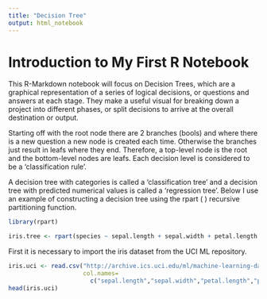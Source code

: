 ---
title: "Decision Tree"
output: html_notebook
---
# Introduction to My First R Notebook
This R-Markdown notebook will focus on Decision Trees, which are a graphical representation of a series of logical decisions, or questions and answers at each stage. They make a useful visual for breaking down a project into different phases, or split decisions to arrive at the overall destination or output.

Starting off with the root node there are 2 branches (bools) and where there is a new question a new node is created each time. Otherwise the branches just result in leafs where they end. Therefore, a top-level node is the root and the bottom-level nodes are leafs. Each decision level is considered to be a 'classification rule'.

A decision tree with categories is called a 'classification tree' and a decision tree with predicted numerical values is called a 'regression tree'. Below I use an example of constructing a decision tree using the rpart ( ) recursive partitioning function.

```{r}
library(rpart)

iris.tree <- rpart(species ~ sepal.length + sepal.width + petal.length + petal.width, iris.uci, method="class")
```
First it is necessary to import the iris dataset from the UCI ML repository.
```{r}
iris.uci <- read.csv("http://archive.ics.uci.edu/ml/machine-learning-databases/iris/iris.data", header=FALSE,
                     col.names=
                       c("sepal.length","sepal.width","petal.length","petal.width","species"))
head(iris.uci)
```

